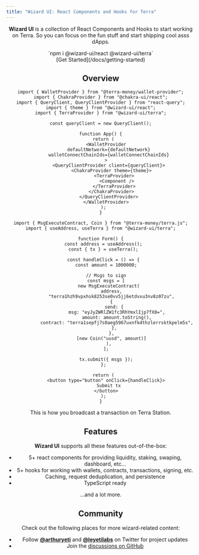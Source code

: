 ```yaml
---
title: "Wizard UI: React Components and Hooks for Terra"
---
```



<Header />

**Wizard UI** is a collection of React Components and Hooks to start working on Terra. So you can focus on the fun stuff and start shipping cool asss dApps.

<div className="mt-16 mb-4 text-center">
  `npm i @wizard-ui/react @wizard-ui/terra`
</div>

<div className="mb-20 text-center">[Get Started](/docs/getting-started)</div>

## Overview

```tsx
import { WalletProvider } from "@terra-money/wallet-provider";
import { ChakraProvider } from "@chakra-ui/react";
import { QueryClient, QueryClientProvider } from "react-query";
import { theme } from "@wizard-ui/react";
import { TerraProvider } from "@wizard-ui/terra";

const queryClient = new QueryClient();

function App() {
  return (
    <WalletProvider
      defaultNetwork={defaultNetwork}
      walletConnectChainIds={walletConnectChainIds}
    >
      <QueryClientProvider client={queryClient}>
        <ChakraProvider theme={theme}>
          <TerraProvider>
            <Component />
          </TerraProvider>
        </ChakraProvider>
      </QueryClientProvider>
    </WalletProvider>
  );
}
```

```tsx
import { MsgExecuteContract, Coin } from "@terra-money/terra.js";
import { useAddress, useTerra } from "@wizard-ui/terra";

function Form() {
  const address = useAddress();
  const { tx } = useTerra();

  const handleClick = () => {
    const amount = 1000000;

    // Msgs to sign
    const msgs = [
      new MsgExecuteContract(
        address,
        "terra1hzh9vpxhsk8253se0vv5jj6etdvxu3nv8z07zu",
        {
          send: {
            msg: "eyJyZWRlZW1fc3RhYmxlIjp7fX0=",
            amount: amount.toString(),
            contract: "terra1sepfj7s0aeg5967uxnfk4thzlerrsktkpelm5s",
          },
        },
        [new Coin("uusd", amount)]
      ),
    ];

    tx.submit({ msgs });
  };

  return (
    <button type="button" onClick={handleClick}>
      Submit tx
    </button>
  );
}
```

This is how you broadcast a transaction on Terra Station.

## Features

**Wizard UI** supports all these features out-of-the-box:

- 5+ react components for providing liquidity, staking, swaping, dashboard, etc...
- 5+ hooks for working with wallets, contracts, transactions, signing, etc.
- Caching, request deduplication, and persistence
- TypeScript ready

...and a lot more.

## Community

Check out the following places for more wizard-related content:

- Follow **[@arthuryeti](https://twitter.com/arthuryeti)** and **[@leyetilabs](https://twitter.com/leyetilabs)** on Twitter for project updates
- Join the [discussions on GitHub](https://github.com/leyetilabs/wizard-ui/dscussions)
